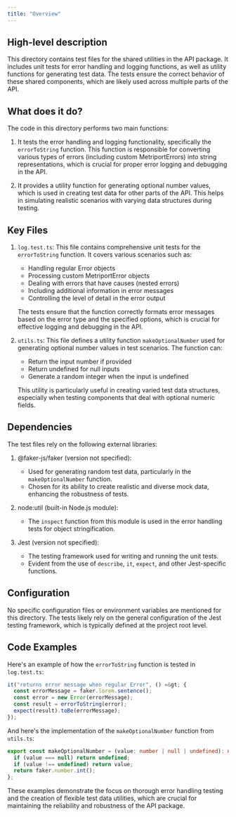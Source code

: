 ```yaml
---
title: "Overview"
---
```


## High-level description
This directory contains test files for the shared utilities in the API package. It includes unit tests for error handling and logging functions, as well as utility functions for generating test data. The tests ensure the correct behavior of these shared components, which are likely used across multiple parts of the API.

## What does it do?
The code in this directory performs two main functions:

1. It tests the error handling and logging functionality, specifically the `errorToString` function. This function is responsible for converting various types of errors (including custom MetriportErrors) into string representations, which is crucial for proper error logging and debugging in the API.

2. It provides a utility function for generating optional number values, which is used in creating test data for other parts of the API. This helps in simulating realistic scenarios with varying data structures during testing.

## Key Files

1. `log.test.ts`:
   This file contains comprehensive unit tests for the `errorToString` function. It covers various scenarios such as:
   - Handling regular Error objects
   - Processing custom MetriportError objects
   - Dealing with errors that have causes (nested errors)
   - Including additional information in error messages
   - Controlling the level of detail in the error output

   The tests ensure that the function correctly formats error messages based on the error type and the specified options, which is crucial for effective logging and debugging in the API.

2. `utils.ts`:
   This file defines a utility function `makeOptionalNumber` used for generating optional number values in test scenarios. The function can:
   - Return the input number if provided
   - Return undefined for null inputs
   - Generate a random integer when the input is undefined

   This utility is particularly useful in creating varied test data structures, especially when testing components that deal with optional numeric fields.

## Dependencies
The test files rely on the following external libraries:

1. @faker-js/faker (version not specified):
   - Used for generating random test data, particularly in the `makeOptionalNumber` function.
   - Chosen for its ability to create realistic and diverse mock data, enhancing the robustness of tests.

2. node:util (built-in Node.js module):
   - The `inspect` function from this module is used in the error handling tests for object stringification.

3. Jest (version not specified):
   - The testing framework used for writing and running the unit tests.
   - Evident from the use of `describe`, `it`, `expect`, and other Jest-specific functions.

## Configuration
No specific configuration files or environment variables are mentioned for this directory. The tests likely rely on the general configuration of the Jest testing framework, which is typically defined at the project root level.

## Code Examples

Here's an example of how the `errorToString` function is tested in `log.test.ts`:

```typescript
it("returns error message when regular Error", () =&gt; {
  const errorMessage = faker.lorem.sentence();
  const error = new Error(errorMessage);
  const result = errorToString(error);
  expect(result).toBe(errorMessage);
});
```

And here's the implementation of the `makeOptionalNumber` function from `utils.ts`:

```typescript
export const makeOptionalNumber = (value: number | null | undefined): number | undefined =&gt; {
  if (value === null) return undefined;
  if (value !== undefined) return value;
  return faker.number.int();
};
```

These examples demonstrate the focus on thorough error handling testing and the creation of flexible test data utilities, which are crucial for maintaining the reliability and robustness of the API package.